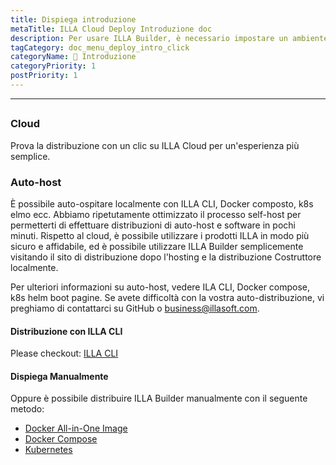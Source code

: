 ```yaml
---
title: Dispiega introduzione
metaTitle: ILLA Cloud Deploy Introduzione doc
description: Per usare ILLA Builder, è necessario impostare un ambiente self-host-ambiente localmente o utilizzare ILLA Cloud per saltare il processo di costruzione e utilizzare rapidamente i prodotti ILLA.
tagCategory: doc_menu_deploy_intro_click
categoryName: 👋 Introduzione
categoryPriority: 1
postPriority: 1
---
```


* * *

## <Heading hidden>Deploy introduction</Heading>

### Cloud

Prova la distribuzione con un clic su ILLA Cloud per un'esperienza più semplice.

### Auto-host

È possibile auto-ospitare localmente con ILLA CLI, Docker composto, k8s elmo ecc. Abbiamo ripetutamente ottimizzato il processo self-host per permetterti di effettuare distribuzioni di auto-host e software in pochi minuti. Rispetto al cloud, è possibile utilizzare i prodotti ILLA in modo più sicuro e affidabile, ed è possibile utilizzare ILLA Builder semplicemente visitando il sito di distribuzione dopo l'hosting e la distribuzione Costruttore localmente.

Per ulteriori informazioni su auto-host, vedere ILA CLI, Docker compose, k8s helm boot pagine.
Se avete difficoltà con la vostra auto-distribuzione, vi preghiamo di contattarci su GitHub o business@illasoft.com.

#### Distribuzione con ILLA CLI

Please checkout: [ILLA CLI](https://www.illacloud.com/docs/illa-cli)

#### Dispiega Manualmente

Oppure è possibile distribuire ILLA Builder manualmente con il seguente metodo:

-   [Docker All-in-One Image](https://github.com/illacloud/deploy-illa-manually/blob/main/docker/README.md)
-   [Docker Compose](https://github.com/illacloud/deploy-illa-manually/blob/main/docker-compose/README.md)
-   [Kubernetes](https://github.com/illacloud/deploy-illa-manually/blob/main/kubernetes/README.md)
